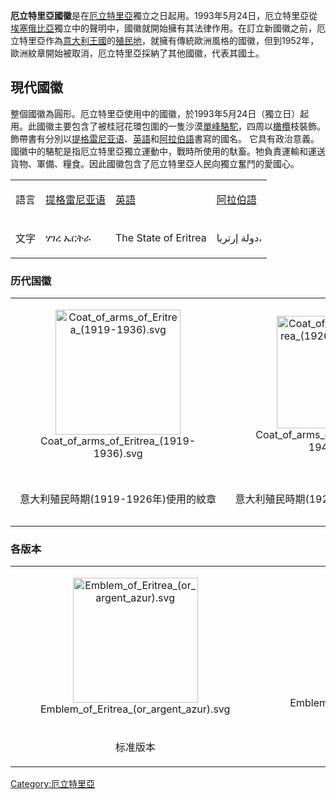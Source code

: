 {{Infobox coat of arms
|name             = 厄立特里亞國徽
|image            = Emblem of Eritrea (or argent azur).svg
|image_width      = 250
|middle           = 
|middle_width     = 
|middle_caption   = 
|lesser           = 
|lesser_width     = 
|lesser_caption   = 
|armiger          = [[厄立特里亞國|厄立特里亞國]]
|year_adopted     = 1993年5月24日
|crest            = 
|torse            = 
|shield           = 
|supporters       = 
|compartment      = 
|motto            = ሃገረ ኤርትራ ([[提格雷語|提格雷語]]) <br> ''The State of Eritrea'' 英語) <br> دولة إرتريا، (阿拉伯語)
|orders           = 
|other_elements   = 
|earlier_versions = 
|use              = 
}}
'''厄立特里亞國徽'''是在[[厄立特里亞|厄立特里亞]]獨立之日起用。1993年5月24日，厄立特里亞從[[埃塞俄比亞|埃塞俄比亞]]獨立中的聲明中，國徽就開始擁有其法律作用。在訂立新國徽之前，厄立特里亞作為[[意大利王國|意大利王國]]的[[殖民地|殖民地]]，就擁有傳統歐洲風格的國徽，但到1952年，歐洲紋章開始被取消，厄立特里亞採納了其他國徽，代表其國土。

== 現代國徽 ==
整個國徽為圓形。厄立特里亞使用中的國徽，於1993年5月24日（獨立日）起用。此國徽主要包含了被桂冠花環包圍的一隻沙漠[[單峰駱駝|單峰駱駝]]，四周以[[橄欖|橄欖]]枝裝飾。飾帶書有分別以[[提格雷尼亚语|提格雷尼亚语]]、[[英語|英語]]和[[阿拉伯語|阿拉伯語]]書寫的國名。
它具有政治意義。國徽中的駱駝是指厄立特里亞獨立運動中，戰時所使用的馱畜。牠負責運輸和運送貨物、軍備、糧食。因此國徽包含了厄立特里亞人民向獨立奮鬥的愛國心。

{| class="wikitable"
|-
| 語言
! [[提格雷尼亚语|提格雷尼亚语]]
! [[英語|英語]]
! [[阿拉伯語|阿拉伯語]]
|-
| 文字
| ሃገረ ኤርትራ
| The State of Eritrea
|دولة إرتريا،
|}

===历代国徽===
{| border="0" class="center"
|-
|width="25%" align="center"|[[File:Coat_of_arms_of_Eritrea_(1919-1936).svg|x200px]]
|width="25%" align="center"|[[File:Coat_of_arms_of_Eritrea_(1926-1941).svg|x180px]]
|width="25%" align="center"|[[File:Coat_of_arms_of_Eritrea_(1919-1936).svg|x200px]]
|width="25%" align="center"|[[File:Emblem_of_Eritrea_1952-1962.svg|x200px]]
|-
|width="25%" align="center"|意大利殖民時期(1919-1926年)使用的紋章
|width="25%" align="center"|意大利殖民時期(1926-1941年)使用的紋章
|width="25%" align="center"|意大利殖民時期(1941-1952年)使用的紋章
|width="25%" align="center"|被[[埃塞俄比亞|埃塞俄比亞]]吞併時(1952-1962年)使用的國徽
|}

===各版本===
{| border="0" class="center"
|-
|width="25%" align="center"|[[File:Emblem_of_Eritrea_(or_argent_azur).svg|x200px]]
|width="25%" align="center"|[[File:Emblem_of_Eritrea_(sinople_argent_naturel_azur).svg|x180px]]
|width="25%" align="center"|[[File:Emblem_of_Eritrea_(or_argent_azur_bleu_ciel).svg|x200px]]
|width="25%" align="center"|[[File:Emblem_of_Eritrea__(or_azur_gueules).svg|x200px]]
|-
|width="25%" align="center"|标准版本
|width="25%" align="center"|正式版本
|width="25%" align="center"|浅蓝色版本
|width="25%" align="center"|深蓝色版本
|}

{{非洲题目|国徽}}

[[Category:厄立特里亞|Category:厄立特里亞]]